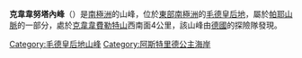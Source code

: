 {{Coord|71|57|S|14|18|E|source:GNIS|display=title}}

'''克韋韋努塔內峰'''（{{lang-en|Kvaevenutane Peaks}}）是[[南極洲|南極洲]]的山峰，位於[[東部南極洲|東部南極洲]]的[[毛德皇后地|毛德皇后地]]，屬於[[帕耶山脈|帕耶山脈]]的一部分，處於[[克韋韋費勒特山|克韋韋費勒特山]]西南面4公里，該山峰由[[德國|德國]]的探險隊發現。

{{DEFAULTSORT:Kvaevenutane Peaks}}
[[Category:毛德皇后地山峰|Category:毛德皇后地山峰]]
[[Category:阿斯特里德公主海岸|Category:阿斯特里德公主海岸]]


{{PrincessAstridCoast-geo-stub}}